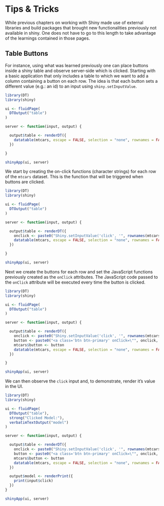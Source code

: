 # Tips & Tricks

While previous chapters on working with Shiny made use of external libraries and build packages that brought new functionalities previously not available in shiny. One does not have to go to this length to take advantage of the learnings contained in those pages. 

## Table Buttons

For instance, using what was learned previously one can place buttons inside a shiny table and observe server-side which is clicked. Starting with a basic application that only includes a table to which we want to add a column containing a button on each row. The idea is that each button sets a different value (e.g.: an id) to an input using `shiny.setInputValue`.

```r
library(DT)
library(shiny)

ui <- fluidPage(
  DTOutput("table")
)

server <- function(input, output) {

  output$table <- renderDT({
    datatable(mtcars, escape = FALSE, selection = "none", rownames = FALSE)
  })

}

shinyApp(ui, server)
```

We start by creating the on-click functions (character strings) for each row of the `mtcars` dataset. This is the function that will be triggered when buttons are clicked.

```r
library(DT)
library(shiny)

ui <- fluidPage(
  DTOutput("table")
)

server <- function(input, output) {

  output$table <- renderDT({
    onclick <- paste0("Shiny.setInputValue('click', '", rownames(mtcars), "')")
    datatable(mtcars, escape = FALSE, selection = "none", rownames = FALSE)
  })

}

shinyApp(ui, server)
```

Next we create the buttons for each row and set the JavaScript functions previously created as the `onClick` attributes. The JavaScript code passed to the `onClick` attribute will be executed every time the button is clicked.

```r
library(DT)
library(shiny)

ui <- fluidPage(
  DTOutput("table")
)

server <- function(input, output) {

  output$table <- renderDT({
    onclick <- paste0("Shiny.setInputValue('click', '", rownames(mtcars), "')")
    button <- paste0("<a class='btn btn-primary' onClick=\"", onclick, "\">Click me</a>")
    mtcars$button <- button
    datatable(mtcars, escape = FALSE, selection = "none", rownames = FALSE)
  })

}

shinyApp(ui, server)
```

We can then observe the `click` input and, to demonstrate, render it's value in the UI.

```r
library(DT)
library(shiny)

ui <- fluidPage(
  DTOutput("table"),
  strong("Clicked Model:"),
  verbatimTextOutput("model")
)

server <- function(input, output) {

  output$table <- renderDT({
    onclick <- paste0("Shiny.setInputValue('click', '", rownames(mtcars), "')")
    button <- paste0("<a class='btn btn-primary' onClick=\"", onclick, "\">Click me</a>")
    mtcars$button <- button
    datatable(mtcars, escape = FALSE, selection = "none", rownames = FALSE)
  })

  output$model <- renderPrint({
    print(input$click)
  })
}

shinyApp(ui, server)
```
